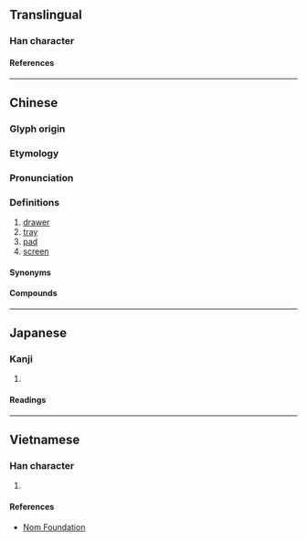 {{also|屉}}
{{character info}}
==Translingual==

===Han character===
{{Han char|rn=44|rad=尸|as=08|sn=11|four=77217|canj=SHOT|ids=⿸尸⿰彳世}}

====References====
{{Han ref|kx=0302.260|dkj=07735|dj=0600.070|hdz=20977.140|uh=5C5C}}

----

==Chinese==
{{zh-forms|s=屉|alt=屟}}

===Glyph origin===
{{Han etym}}

===Etymology===
{{rfe|zh}}

===Pronunciation===
{{zh-pron
|m=tì
|c=tai3
|c-t=
|g=
|h=pfs=
|j=
|md=
|mn=ml,tp,kh,tn,tc,hc,lk,sx,yl,km,mg,pn,sg:thoah/ml:thè
|mn_note=thoah - vernacular; thè - literary
|mn-t=
|w=
|x=
|mc=y
|oc=y
|cat=n
}}

===Definitions===
{{zh-hanzi}}

# [[drawer]]
# [[tray]]
# [[pad]]
# [[screen]]

====Synonyms====
{{zh-dial|抽屜}}

====Compounds====
{{zh-der|屜子|屜兒|抽屜|拉抽屜|窗屜|籠屜|桌屜|屜仔|屜抽|屜櫃|屜桌|櫥屜|出屜|匣屜兒|紗屜子|軟屜|鏡屜|鞍屜}}

----

==Japanese==

===Kanji===
{{ja-kanji|grade=|rs=尸08}}

# {{rfdef|ja|sort=尸08}}

====Readings====
{{ja-readings
|on=てい, たい
|kun=くつしき, しきわら
}}

----

==Vietnamese==

===Han character===
{{vi-readings|rs=尸08|reading=thế}}

# {{rfdef|vi|sort=尸08}}

====References====
* [http://nomfoundation.org/common/nom_details.php?codepoint=5c5c Nom Foundation]